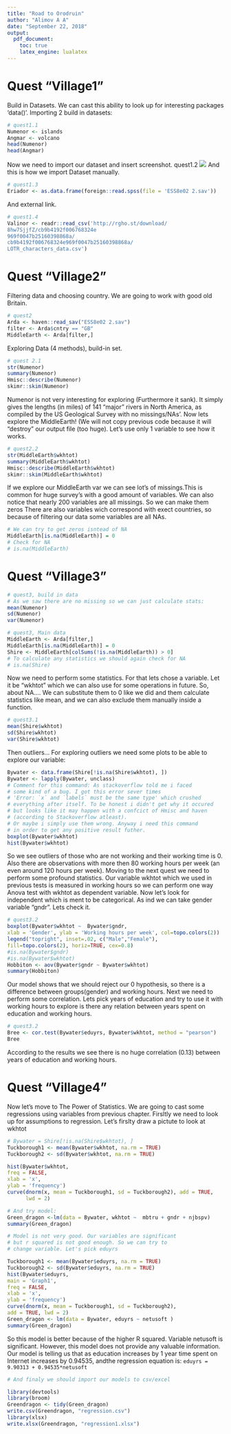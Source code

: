 ```yaml
---
title: "Road to Orodruin"
author: "Alimov A A"
date: "September 22, 2018"
output:
  pdf_document:
    toc: true
    latex_engine: lualatex
---
```


# Quest **"Village1"**
Build in Datasets.
We can cast this ability to look up for interesting packages 'data()'.
Importing 2 build in datasets:
```r
# quest1.1
Numenor <- islands
Angmar <- volcano
head(Numenor)
head(Angmar)
```
Now we need to import our dataset and insert screenshot.
quest1.2
\newpage
![](Arda_screen.png)
\newpage
And this is how we import Dataset manually.

```r
# quest1.3
Eriador <- as.data.frame(foreign::read.spss(file = 'ESS8e02 2.sav'))
```


And external link.
```r
# quest1.4
Valinor <- readr::read_csv('http://rgho.st/download/
8hw7SjjfZ/cb9b4192f006768324e
969f0047b25160398868a/
cb9b4192f006768324e969f0047b25160398868a/
LOTR_characters_data.csv')
```

# Quest **"Village2"**
Filtering data and choosing country.
We are going to work with good old Britain.

```r
# quest2
Arda <- haven::read_sav("ESS8e02 2.sav")
filter <- Arda$cntry == "GB"
MiddleEarth <- Arda[filter,]
```
Exploring Data (4 methods), build-in set.

```r
# quest 2.1
str(Numenor)
summary(Numenor) 
Hmisc::describe(Numenor)
skimr::skim(Numenor)
```
Numenor is not very interesting for exploring (Furthermore it sank). It simply gives the lengths (in miles) of 141 “major” rivers in North America, as compiled by the US Geological Survey with no missings/NAs'.
Now lets explore the MiddleEarth! (We will not copy previous code because it will "destroy" our output file (too huge). Let's use only 1 variable to see how it works.

```r
# quest2.2
str(MiddleEarth$wkhtot)
summary(MiddleEarth$wkhtot)
Hmisc::describe(MiddleEarth$wkhtot)
skimr::skim(MiddleEarth$wkhtot)
```

If we explore our MiddleEarth var we can see lot's of missings.This is common for huge survey's with a good amount of variables. We can also notice that nearly 200 variables are all missings. So we can make them zeros There are also variables wich correspond with exect countries, so because of filtering our data some variables are all NAs.
```r
# We can try to get zeros isntead of NA 
MiddleEarth[is.na(MiddleEarth)] = 0
# Check for NA
# is.na(MiddleEarth) 
```
# Quest **"Village3"**
```r
# quest3, build in data
# As we saw there are no missing so we can just calculate stats:
mean(Numenor)
sd(Numenor)
var(Numenor)

```

```r
# quest3, Main data
MiddleEarth <- Arda[filter,]
MiddleEarth[is.na(MiddleEarth)] = 0
Shire <- MiddleEarth[colSums(!is.na(MiddleEarth)) > 0]
# To calculate any statistics we should again check for NA
# is.na(Shire)
```
Now we need to perform some statistics. For that lets chose a variable. Let it be "wkhtot" which we can also use for some operations in future.
So, about NA.... We can substitute them to 0 like we did and them calculate statistics like mean, and we can also exclude them manually inside a function.
```r
# quest3.1
mean(Shire$wkhtot)
sd(Shire$wkhtot)
var(Shire$wkhtot)
```
Then outliers... For exploring outliers we need some plots to be able to explore our variable:
```r
Bywater <- data.frame(Shire[!is.na(Shire$wkhtot), ])
Bywater <- lapply(Bywater, unclass) 
# Comment for this command: As stackoverflow told me i faced
# some kind of a bug. I got this error sever times
# 'Error: `x` and `labels` must be the same type' which crushed
# everything after itself. To be honest i didn't get why it occured 
# but looks like it may happen with a confcict of Hmisc and haven 
# (according to Stackoverflow atleast). 
# Or maybe i simply use them wrong. Anyway i need this command 
# in order to get any positive result futher.
boxplot(Bywater$wkhtot)
hist(Bywater$wkhtot)
```
So we see outliers of those who are not working and their working time is 0. Also there are observations with more then 80 working hours per week (an even around 120 hours per week). 
Moving to the next quest we need to perform some profound statistics. Our variable 
wkhtot which we used in previous tests is measured in working hours so we can perform one way Anova test with wkhtot as dependent variable. Now let's look for independent which is ment to be categorical. As ind we can take gender variable "gndr". Lets check it.
```r
# quest3.2
boxplot(Bywater$wkhtot ~  Bywater$gndr,
xlab = 'Gender', ylab = 'Working hours per week', col=topo.colors(2))
legend("topright", inset=.02, c("Male","Female"),
fill=topo.colors(2), horiz=TRUE, cex=0.8)
#is.na(Bywater$gndr)
#is.na(Bywater$wkhtot)
Hobbiton <- aov(Bywater$gndr ~ Bywater$wkhtot)
summary(Hobbiton)
```
Our model shows that we should reject our 0 hypothesis, so there is a difference between groups(gender) and working hours. 
Next we need to perform some correlation. Lets pick years of education and try to use it with working hours to explore is there any relation between years spent on education and working hours.
```r
# quest3.2
Bree <- cor.test(Bywater$eduyrs, Bywater$wkhtot, method = "pearson")
Bree
```
According to the results we see there is no huge correlation (0.13) between years of education and working hours.

# Quest **"Village4"**
Now let's move to The Power of Statistics. We are going to cast some regressions using variables from previous chapter. Firsltly we need to look up for assumptions to regression. Let's firslty draw a pictute to look at wkhtot
```r
# Bywater = Shire[!is.na(Shire$wkhtot), ]
Tuckborough1 <- mean(Bywater$wkhtot, na.rm = TRUE)
Tuckborough2 <- sd(Bywater$wkhtot, na.rm = TRUE)

hist(Bywater$wkhtot,
freq = FALSE,
xlab = 'x',
ylab = 'frequency')
curve(dnorm(x, mean = Tuckborough1, sd = Tuckborough2), add = TRUE,
      lwd = 2)

# And try model:
Green_dragon <-lm(data = Bywater, wkhtot ~  mbtru + gndr + njbspv)
summary(Green_dragon)

# Model is not very good. Our variables are significant
# but r squared is not good enough. So we can try to
# change variable. Let's pick eduyrs
```

```r
Tuckborough1 <- mean(Bywater$eduyrs, na.rm = TRUE)
Tuckborough2 <- sd(Bywater$eduyrs, na.rm = TRUE)
hist(Bywater$eduyrs,
main = 'Graph1',
freq = FALSE,
xlab = 'x',
ylab = 'frequency')
curve(dnorm(x, mean = Tuckborough1, sd = Tuckborough2),
add = TRUE, lwd = 2)
Green_dragon <- lm(data = Bywater, eduyrs ~ netusoft )
summary(Green_dragon)

```
So this model is better because of the higher R squared. Variable netusoft is significant. However, this model does not provide any valuable information. Our model is telling us that as education increases by 1 year time spent on Internet increases by 0.94535, andthe regression equation is: 
`eduyrs = 9.90313 + 0.94535*netusoft`

```r
# And finaly we should import our models to csv/excel

library(devtools)
library(broom)
Greendragon <- tidy(Green_dragon)
write.csv(Greendragon, "regression.csv")
library(xlsx)
write.xlsx(Greendragon, "regression1.xlsx")
```




